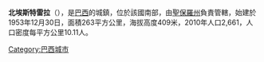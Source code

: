 {{Coord|22|29|18|S|51|39|38|W|scale:30000|display=title}}

'''北埃斯特雷拉'''（{{lang-pt|Estrela do Norte}}），是[[巴西|巴西]]的城鎮，位於該國南部，由[[聖保羅州|聖保羅州]]負責管轄，始建於1953年12月30日，面積263平方公里，海拔高度409米，2010年人口2,661，人口密度每平方公里10.11人。

{{Brazil-geo-stub}}
[[Category:巴西城市|Category:巴西城市]]